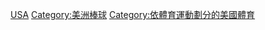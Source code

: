 {{Commonscat|Baseball in the United States}}

[[Category:各國棒球|USA]]
[[Category:美洲棒球|Category:美洲棒球]]
[[Category:依體育運動劃分的美國體育|Category:依體育運動劃分的美國體育]]